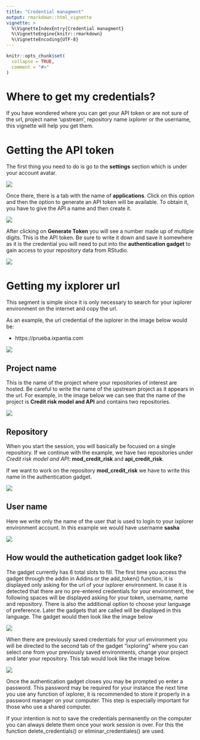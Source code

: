 ```yaml
---
title: "Credential managment"
output: rmarkdown::html_vignette
vignette: >
  %\VignetteIndexEntry{Credential managment}
  %\VignetteEngine{knitr::rmarkdown}
  %\VignetteEncoding{UTF-8}
---
```


```r
knitr::opts_chunk$set(
  collapse = TRUE,
  comment = "#>"
)
```

# **Where to get my credentials?**

If you have wondered where you can get your API token or are not sure of the
url, project name 'upstream', repository name ixplorer or the username, this
vignette will help you get them.

# **Getting the API token**

The first thing you need to do is go to the **settings** section which is under
your account avatar.

![](img/api_token.png)

Once there, there is a tab with the name of **applications**. Click on this
option and then the option to generate an API token will be available. To
obtain it, you have to give the API a name and then create it.

![](img/api_token_2.png)

After clicking on **Generate Token** you will see a number made up of multiple
digits. This is the API token. Be sure to write it down and save it somewhere
as it is the credential you will need to put into the **authentication gadget**
to gain access to your repository data from RStudio.

![](img/api_token_3.png)


# **Getting my ixplorer url**

This segment is simple since it is only necessary to search for your ixplorer
environment on the internet and copy the url.

As an example, the url credential of the ixplorer in the image below would be:

  - https://prueba.ixpantia.com
  
![](img/credential_url.png)


## Project name

This is the name of the project where your repositories of interest are hosted.
Be careful to write the name of the upstream project as it appears in the url.
For example, in the image below we can see that the name of the project is
**Credit risk model and API** and contains two repositories.

![](img/credential_1.png)

## Repository

When you start the session, you will basically be focused on a single
repository. If we continue with the example, we have two repositories under
_Credit risk model and API_: **mod_credit_risk** and **api_credit_risk**.

If we want to work on the repository **mod_credit_risk** we have to write this
name in the authentication gadget.

![](img/credential_2.png)

## User name

Here we write only the name of the user that is used to login to your ixplorer
environment account. In this example we would have username **sasha**

![](img/credential_3.png)

## **How would the authetication gadget look like?**

The gadget currently has 6 total slots to fill. The first time you access the
gadget through the addin in Addins or the add_token() function, it is displayed
only asking for the url of your ixplorer environment. In case it is detected
that there are no pre-entered credentials for your environment, the following
spaces will be displayed asking for your token, username, name and repository.
There is also the additional option to choose your language of preference.
Later the gadgets that are called will be displayed in this language. The
gadget would then look like the image below

![](img/credential_5.png)

When there are previously saved credentials for your url environment you will
be directed to the second tab of the gadget "ixploring" where you can select
one from your previously saved environments, change your project and later your
repository. This tab would look like the image below.

![](img/credential_6.png)

Once the authentication gadget closes you may be prompted yo enter a password.
This password may be required for your instance the next time you use any
function of ixplorer, it is recommended to store it properly in a password
manager on your computer. This step is especially important for those who use a
shared computer.

If your intention is not to save the credentials permanently on the computer
you can always delete them once your work session is over. For this the
function delete_credentials() or eliminar_credentiales() are used.
